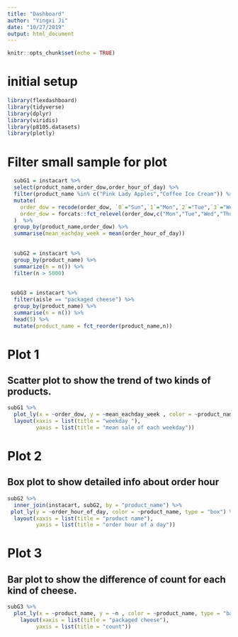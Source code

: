 ```yaml
---
title: "Dashboard"
author: "Yingxi Ji"
date: "10/27/2019"
output: html_document
---
```


```r
knitr::opts_chunk$set(echo = TRUE)
```

# initial setup

```r
library(flexdashboard)
library(tidyverse)
library(dplyr)
library(viridis)
library(p8105.datasets)
library(plotly)
```

# Filter small sample for plot

```r
  subG1 = instacart %>% 
  select(product_name,order_dow,order_hour_of_day) %>% 
  filter(product_name %in% c("Pink Lady Apples","Coffee Ice Cream")) %>% 
  mutate(
    order_dow = recode(order_dow, `0`="Sun",`1`="Mon",`2`="Tue",`3`="Wed",`4`="Thur",`5`="Fri",`6`="Sat"),
    order_dow = forcats::fct_relevel(order_dow,c("Mon","Tue","Wed","Thur","Fri","Sat","Sun"))
  )  %>% 
  group_by(product_name,order_dow) %>% 
  summarise(mean_eachday_week = mean(order_hour_of_day))  
   
  
  subG2 = instacart %>% 
  group_by(product_name) %>% 
  summarize(n = n()) %>% 
  filter(n > 5000)
  
 
 subG3 = instacart %>% 
  filter(aisle == "packaged cheese") %>% 
  group_by(product_name) %>% 
  summarise(n = n()) %>% 
  head(5) %>% 
  mutate(product_name = fct_reorder(product_name,n))
```

# Plot 1 
## Scatter plot to show the trend of two kinds of products. 
```r
subG1 %>% 
  plot_ly(x = ~order_dow, y = ~mean_eachday_week , color = ~product_name, type = "scatter", mode="line") %>% 
  layout(xaxis = list(title = "weekday "),
         yaxis = list(title = "mean sale of each weekday"))
```

# Plot 2 
## Box plot to show detailed info about order hour
```r
subG2 %>% 
  inner_join(instacart, subG2, by = "product_name") %>% 
 plot_ly(y = ~order_hour_of_day, color = ~product_name, type = "box") %>% 
  layout(xaxis = list(title = "product name"),
         yaxis = list(title = "order hour of a day"))
```

# Plot 3 
## Bar plot to show the difference of count for each kind of cheese. 
```r
subG3 %>% 
  plot_ly(x = ~product_name, y = ~n , color = ~product_name, type = "bar") %>%
    layout(xaxis = list(title = "packaged cheese"),
         yaxis = list(title = "count"))
```

